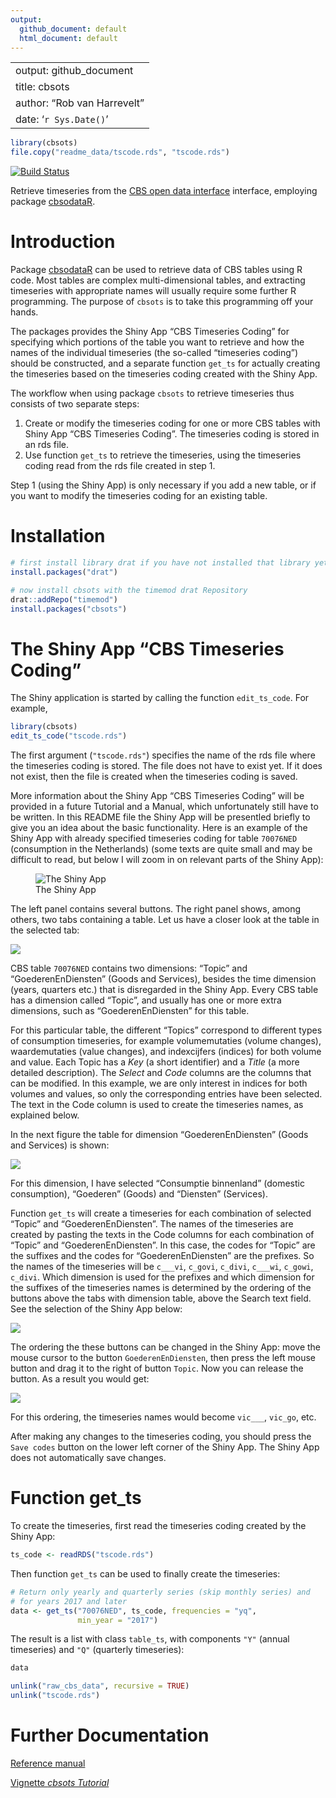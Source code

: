 ```yaml
---
output:
  github_document: default
  html_document: default
---
```

<!-- README.md is generated from README.Rmd. Please edit that file -->

---
output: github_document
title: cbsots
author: "Rob van Harrevelt"
date: '`r Sys.Date()`'
---

```r
library(cbsots)
file.copy("readme_data/tscode.rds", "tscode.rds")
```

[![Build Status](https://travis-ci.org/timemod/cbsots.svg?branch=master)](https://travis-ci.org/timemod/cbsots)


Retrieve timeseries from the [CBS open data interface](http://www.cbs.nl/nl-NL/menu/cijfers/statline/open-data/default.htm)
interface, employing package [cbsodataR](https://github.com/edwindj/cbsodataR).

# Introduction

Package [cbsodataR](https://github.com/edwindj/cbsodataR) can be used
to retrieve data of CBS tables using R code. Most tables are complex multi-dimensional tables,
and extracting timeseries with appropriate names will usually require 
some further R programming. The purpose of `cbsots` is to take this programming off your hands.

The packages provides the Shiny App "CBS Timeseries Coding" for specifying which portions
of the table you want to retrieve and how the names of the individual timeseries
(the so-called "timeseries coding") should be constructed, and a separate 
function `get_ts` for actually creating the timeseries based on the timeseries 
coding created with the Shiny App.

The workflow when using package `cbsots` to retrieve timeseries thus consists 
of two separate steps:

1. Create or modify the timeseries coding for one or more CBS tables with Shiny App 
"CBS Timeseries Coding". The timeseries coding is stored in an rds file.
2. Use function `get_ts` to retrieve the timeseries, using the timeseries coding
read from the rds file created in step 1.

Step 1 (using the Shiny App) is only necessary if you add a new table, or if you want 
to modify the timeseries coding for an existing table.

# Installation

```r
# first install library drat if you have not installed that library yet:
install.packages("drat")

# now install cbsots with the timemod drat Repository
drat::addRepo("timemod")
install.packages("cbsots")
```

# The Shiny App "CBS Timeseries Coding"

The Shiny application is started by calling the function `edit_ts_code`.
For example, 
```r
library(cbsots)
edit_ts_code("tscode.rds")
```

The first argument (`"tscode.rds"`) specifies the name of the rds file where the 
timeseries coding is stored. The file does not have to exist yet. If it does
not exist, then the file is created when the timeseries coding is saved.

More information about the Shiny App "CBS Timeseries Coding" will be provided in 
a future Tutorial and a Manual, which unfortunately still have to be written.
In this README file the Shiny App will be presentled briefly to give you
an idea about the basic functionality. Here is an example of the Shiny App with already 
specified timeseries coding for table `70076NED` (consumption
in the Netherlands) (some texts are quite small and may be difficult to read,
but below I will zoom in on relevant parts of the Shiny App):

![The Shiny App](readme_data/CBS Timeseries Coding.png)

The left panel contains several buttons. The right panel shows, among others,
two tabs containing a table. Let us have a closer look at the table in the
selected tab:

![](readme_data/CBS Timeseries Coding_Topic.png)

CBS table `70076NED`  contains two dimensions: "Topic" and "GoederenEnDiensten" (Goods and Services),
besides the time dimension (years, quarters etc.) that is disregarded in the Shiny App. 
Every CBS table has a dimension called "Topic", and usually has one or more extra dimensions,
such as "GoederenEnDiensten" for this table.

For this particular table, the different "Topics" correspond to different types of 
consumption timeseries, for example volumemutaties (volume changes), waardemutaties (value changes),
and indexcijfers (indices) for both volume and value.
Each Topic has a *Key* (a short identifier)
and a *Title* (a more detailed description). The *Select* and *Code* columns are the
columns that can be modified. In this example, we are only interest in indices
for both volumes and values, so only the corresponding entries have been selected.
The text in the Code column is used to create the timeseries
names, as explained below.

In the next figure the table for dimension "GoederenEnDiensten" (Goods and Services)
is shown:

![](readme_data/CBS Timeseries Coding_GoederenEnDiensten.png)

For this dimension, I have selected  "Consumptie binnenland" (domestic consumption),
"Goederen" (Goods) and "Diensten" (Services).

Function `get_ts` will create a timeseries for each   combination of selected 
"Topic" and "GoederenEnDiensten".
The names of the timeseries are created by pasting the texts in the Code columns 
for each combination of "Topic" and "GoederenEnDiensten".
In this case, the codes for "Topic" are the suffixes and the
codes for "GoederenEnDiensten" are the prefixes. So the names of the timeseries
will be `c___vi`, `c_govi`, `c_divi`,  `c___wi`, `c_gowi`, `c_divi`. 
Which dimension is used for the prefixes and which dimension for the suffixes 
of the timeseries names is determined by the ordering of the buttons above the
tabs with dimension table, above the Search text field. 
See the selection of the Shiny App below:

![](readme_data/CBS Timeseries Coding_order_buttons.png)

The ordering the these buttons can be changed in the Shiny App: 
move the mouse cursor to the button `GoederenEnDiensten`,
then press the left mouse button and drag it to the right of button `Topic`. Now you can release
the button. As a result you would get:

![](readme_data/CBS Timeseries Coding_order_buttons_2.png)

For this ordering, the timeseries names would become `vic___`, `vic_go `, 
etc.

After making any changes to the timeseries coding, you should press the
`Save codes` button on the lower left corner of the Shiny App.
The Shiny App does not automatically save changes.

# Function get_ts

To create the timeseries, first read the timeseries coding created by the
Shiny App:
```r
ts_code <- readRDS("tscode.rds")
```

Then function `get_ts` can be used to finally create the timeseries:

```r
# Return only yearly and quarterly series (skip monthly series) and 
# for years 2017 and later
data <- get_ts("70076NED", ts_code, frequencies = "yq",
               min_year = "2017")
```

The result is a list with class `table_ts`, with components `"Y"` (annual timeseries)
and `"Q"` (quarterly timeseries):
```r
data
```

```r
unlink("raw_cbs_data", recursive = TRUE)
unlink("tscode.rds")
```

# Further Documentation

[Reference manual](cbsots.pdf)

[Vignette *cbsots Tutorial*](pkg/vignettes/cbsots_tutorial.pdf)
